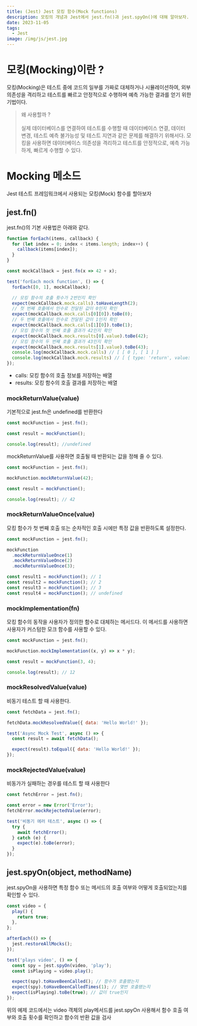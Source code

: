 ```yaml
---
title: (Jest) Jest 모킹 함수(Mock functions)
description: 모킹의 개념과 Jest에서 jest.fn()과 jest.spyOn()에 대해 알아보자.
date: 2023-11-05
tags:
  - Jest
image: /img/js/jest.jpg
---
```


# 모킹(Mocking)이란 ?

모킹(Mocking)은 테스트 중에 코드의 일부를 가짜로 대체하거나 시뮬레이션하여, 외부 의존성을 격리하고 테스트를 빠르고 안정적으로 수행하며 예측 가능한 결과를 얻기 위한 기법이다.
> 왜 사용할까 ? <br></br>
> 실제 데이터베이스를 연결하여 테스트를 수행할 때 데이터베이스 연결, 데이터 변경, 테스트 예측 불가능성 및 테스트 지연과 같은 문제를 해결하기 위해서다.  모킹을 사용하면 데이터베이스 의존성을 격리하고 테스트를 안정적으로, 예측 가능하게, 빠르게 수행할 수 있다.

# Mocking 메소드 
Jest 테스트 프레임워크에서 사용되는 모킹(Mock) 함수를 할아보자
## jest.fn()
jest.fn()의 기본 사용법은 아래와 같다.
```js
function forEach(items, callback) {
  for (let index = 0; index < items.length; index++) {
    callback(items[index]);
  }
}

const mockCallback = jest.fn(x => 42 + x);

test('forEach mock function', () => {
  forEach([0, 1], mockCallback);

  // 모킹 함수의 호출 횟수가 2번인지 확인
  expect(mockCallback.mock.calls).toHaveLength(2);
  // 첫 번째 호출에서 인수로 전달된 값이 0인지 확인
  expect(mockCallback.mock.calls[0][0]).toBe(0);
  // 두 번째 호출에서 인수로 전달된 값이 1인지 확인
  expect(mockCallback.mock.calls[1][0]).toBe(1);
  // 모킹 함수의 첫 번째 호출 결과가 42인지 확인
  expect(mockCallback.mock.results[0].value).toBe(42);
  // 모킹 함수의 두 번째 호출 결과가 43인지 확인
  expect(mockCallback.mock.results[1].value).toBe(43);
  console.log(mockCallback.mock.calls) // [ [ 0 ], [ 1 ] ]
  console.log(mockCallback.mock.results) // [ { type: 'return', value: 42 }, { type: 'return', value: 43 } ] 
});
```
* calls: 모킹 함수의 호출 정보를 저장하는 배열
* results: 모킹 함수의 호출 결과를 저장하는 배열



### mockReturnValue(value)
기본적으로 jest.fn은 undefined를 반환한다
```js
const mockFunction = jest.fn();

const result = mockFunction();

console.log(result); //undefined
```
mockReturnValue를 사용하면 호출될 때 반환되는 값을 정해 줄 수 있다. 
```js
const mockFunction = jest.fn();

mockFunction.mockReturnValue(42);

const result = mockFunction();

console.log(result); // 42
```

### mockReturnValueOnce(value)
모킹 함수가 첫 번째 호출 또는 순차적인 호출 시에만 특정 값을 반환하도록 설정한다.
```js
const mockFunction = jest.fn();

mockFunction
  .mockReturnValueOnce(1)
  .mockReturnValueOnce(2)
  .mockReturnValueOnce(3);

const result1 = mockFunction(); // 1
const result2 = mockFunction(); // 2
const result3 = mockFunction(); // 3
const result4 = mockFunction(); // undefined
```

### mockImplementation(fn)
모킹 함수의 동작을 사용자가 정의한 함수로 대체하는 메서드다. 이 메서드를 사용하면 사용자가 커스텀한 모크 함수를 사용할 수 있다.
```js
const mockFunction = jest.fn();

mockFunction.mockImplementation((x, y) => x * y);

const result = mockFunction(3, 4);

console.log(result); // 12
```

### mockResolvedValue(value)
비동기 테스트 할 때 사용한다.
```js
const fetchData = jest.fn();

fetchData.mockResolvedValue({ data: 'Hello World!' });

test('Async Mock Test', async () => {
  const result = await fetchData();

  expect(result).toEqual({ data: 'Hello World!' });
});

```
### mockRejectedValue(value)
비동가가 실패하는 경우를 테스트 할 때 사용한다
```js
const fetchError = jest.fn();

const error = new Error('Error');
fetchError.mockRejectedValue(error);

test('비동기 에러 테스트', async () => {
  try {
    await fetchError();
  } catch (e) {
    expect(e).toBe(error);
  }
});
```

## jest.spyOn(object, methodName)
jest.spyOn을 사용하면 특정 함수 또는 메서드의 호출 여부와 어떻게 호출되었는지를 확인할 수 있다.
```js
const video = {
  play() {
    return true;
  },
};

afterEach(() => {
  jest.restoreAllMocks(); 
});

test('plays video', () => {
  const spy = jest.spyOn(video, 'play');
  const isPlaying = video.play();

  expect(spy).toHaveBeenCalled(); // 함수가 호출됐는지
  expect(spy).toHaveBeenCalledTimes(1); // 몇번 호출됐는지
  expect(isPlaying).toBe(true); // 값이 true인지
});
```
위의 예제 코드에서는 video 객체의 play메서드를 jest.spyOn 사용해서 함수 호출 여부와 호출 횟수를 확인하고 함수의 반환 값을 검사